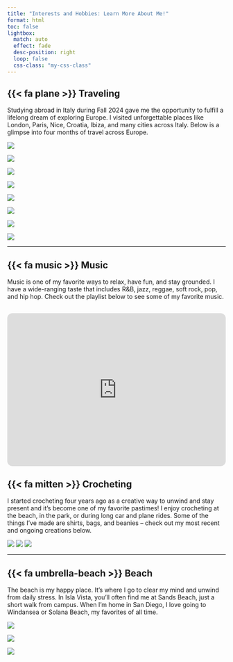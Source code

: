 ```yaml
---
title: "Interests and Hobbies: Learn More About Me!"
format: html
toc: false
lightbox:
  match: auto
  effect: fade
  desc-position: right
  loop: false
  css-class: "my-css-class"
---
```


## {{< fa plane >}} Traveling

Studying abroad in Italy during Fall 2024 gave me the opportunity to fulfill a lifelong dream of exploring Europe. I visited unforgettable places like London, Paris, Nice, Croatia, Ibiza, and many cities across Italy. Below is a glimpse into four months of travel across Europe.

::: {layout="[[1, 1, 1, 1]]"} 
![](media/cinqueterre.jpeg){group="trip"
description="Cinque Terre, Italy"}

![](media/croatia.jpeg){group="trip"
description="Dubrovnik, Croatia"}

![](media/croatia_cats.jpeg){group="trip"
description="Cats in Croatia!"}

![](media/eifelltower.jpeg){group="trip"
description="At the top of the Eifell Tower!"}
:::

::: {layout="[[1, 1, 1, 1]]"} 
![](media/versailles.jpeg){group="trip"
description="Palace of Versailles, France"}

![](media/venice.jpeg){group="trip"
description="Venice, Italy"}

![](media/rio.jpg){group="trip"
description="Rio de Janeiro, Brazil"}

![](media/vitoria.jpeg){group="trip"
description="Vitoria, Brazil- My hometown!"}
:::
------------------------------------------------------------------------

## {{< fa music >}} Music

Music is one of my favorite ways to relax, have fun, and stay grounded. I have a wide-ranging taste that includes R&B, jazz, reggae, soft rock, pop, and hip hop. Check out the playlist below to see some of my favorite music.

<iframe style="border-radius:12px" src="https://open.spotify.com/embed/playlist/35cJ2lkFfmFFXDldwfNQD3?utm_source=generator&theme=0" width="100%" height="352" frameBorder="0" allowfullscreen="" allow="autoplay; clipboard-write; encrypted-media; fullscreen; picture-in-picture" loading="lazy"></iframe>
------------------------------------------------------------------------

## {{< fa mitten >}} Crocheting

I started crocheting four years ago as a creative way to unwind and stay present and it's become one of my favorite pastimes! I enjoy crocheting at the beach, in the park, or during long car and plane rides. Some of the things I’ve made are shirts, bags, and beanies – check out my most recent and ongoing creations below.

::: {layout="[[1, 1, 1]]"} 
![](media/crochet1.jpeg){group="Crochet"description="Cropped flower sweater!"}
![](media/crochet2.jpeg){group="Crochet"description="Flower patch tote! In progress..."}
![](media/crochet3.jpeg){group="Crochet"description="Cover-up pants! In progress..."}
:::
------------------------------------------------------------------------

## {{< fa umbrella-beach >}} Beach

The beach is my happy place. It’s where I go to clear my mind and unwind from daily stress. In Isla Vista, you’ll often find me at Sands Beach, just a short walk from campus. When I’m home in San Diego, I love going to Windansea or Solana Beach, my favorites of all time.

::: {layout="[[1, 1, 1]]"} 
![](media/sands.jpg){group="Beach"
description="Sands Beach, Isla Vista"}

![](media/solana.jpg){group="Beach"
description="Solana Beach, San Diego"}

![](media/windansea.jpeg){group="Beach"
description="Windansea Beach, San Diego"}

:::